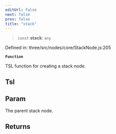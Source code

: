 ```yaml
---
editUrl: false
next: false
prev: false
title: "stack"
---
```


> `const` **stack**: `any`

Defined in: three/src/nodes/core/StackNode.js:205

**`Function`**

TSL function for creating a stack node.

## Tsl

## Param

The parent stack node.

## Returns
